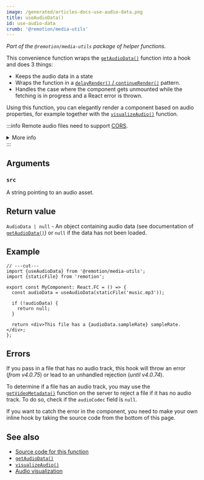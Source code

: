 ```yaml
---
image: /generated/articles-docs-use-audio-data.png
title: useAudioData()
id: use-audio-data
crumb: '@remotion/media-utils'
---
```


_Part of the `@remotion/media-utils` package of helper functions._

This convenience function wraps the [`getAudioData()`](/docs/get-audio-data) function into a hook and does 3 things:

- Keeps the audio data in a state
- Wraps the function in a [`delayRender()` / `continueRender()`](/docs/data-fetching) pattern.
- Handles the case where the component gets unmounted while the fetching is in progress and a React error is thrown.

Using this function, you can elegantly render a component based on audio properties, for example together with the [`visualizeAudio()`](/docs/visualize-audio) function.

:::info
Remote audio files need to support [CORS](https://developer.mozilla.org/en-US/docs/Web/HTTP/CORS).

<details>
  <summary>More info</summary>
  <ul>
    <li>
      Remotion's origin is usually <code>http://localhost:3000</code>, but it may be different if rendering on Lambda or the port is busy.
    </li>
    <li>
      You can use{' '}
      <a href="/docs/get-audio-duration-in-seconds">
        <code>getAudioDurationInSeconds()</code>
      </a>{' '}
      without the audio needing CORS.
    </li>
    <li>
      You can <a href="/docs/chromium-flags#--disable-web-security">disable CORS</a> during renders.
    </li>
  </ul>
</details>
:::

## Arguments

### `src`

A string pointing to an audio asset.

## Return value

`AudioData | null` - An object containing audio data (see documentation of [`getAudioData()`](/docs/get-audio-data)) or `null` if the data has not been loaded.

## Example

```tsx twoslash
// ---cut---
import {useAudioData} from '@remotion/media-utils';
import {staticFile} from 'remotion';

export const MyComponent: React.FC = () => {
  const audioData = useAudioData(staticFile('music.mp3'));

  if (!audioData) {
    return null;
  }

  return <div>This file has a {audioData.sampleRate} sampleRate.</div>;
};
```

## Errors

If you pass in a file that has no audio track, this hook will throw an error (_from v4.0.75_) or lead to an unhandled rejection (_until v4.0.74_).

To determine if a file has an audio track, you may use the [`getVideoMetadata()`](/docs/renderer/get-video-metadata#audiocodec) function on the server to reject a file if it has no audio track. To do so, check if the `audioCodec` field is `null`.

If you want to catch the error in the component, you need to make your own inline hook by taking the source code from the bottom of this page.

## See also

- [Source code for this function](https://github.com/remotion-dev/remotion/blob/main/packages/media-utils/src/use-audio-data.ts)
- [`getAudioData()`](/docs/get-audio-data)
- [`visualizeAudio()`](/docs/visualize-audio)
- [Audio visualization](/docs/audio/visualization)
